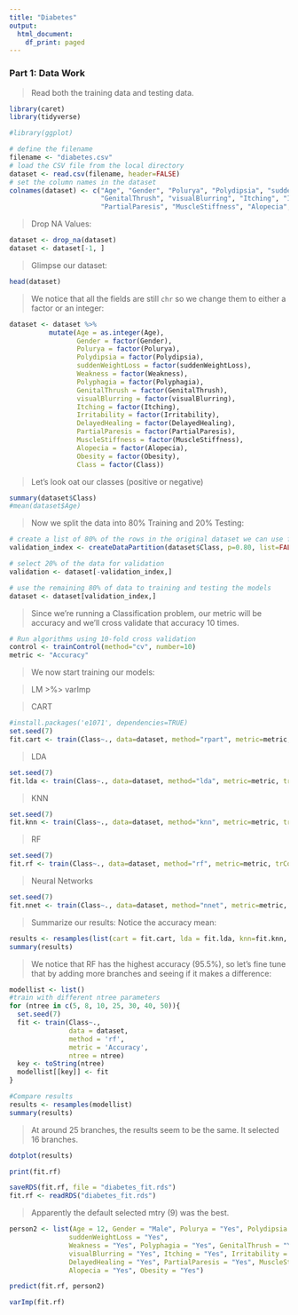 ---
title: "Diabetes"
output:
  html_document:
    df_print: paged
---

### Part 1: Data Work

>Read both the training data and testing data.

```{r}
library(caret)
library(tidyverse)

#library(ggplot)
```


```{r}
# define the filename
filename <- "diabetes.csv"
# load the CSV file from the local directory
dataset <- read.csv(filename, header=FALSE)
# set the column names in the dataset
colnames(dataset) <- c("Age", "Gender", "Polurya", "Polydipsia", "suddenWeightLoss", "Weakness", "Polyphagia",
                       "GenitalThrush", "visualBlurring", "Itching", "Irritability", "DelayedHealing",
                       "PartialParesis", "MuscleStiffness", "Alopecia", "Obesity", "Class")
```

>Drop NA Values:

```{r}
dataset <- drop_na(dataset)
dataset <- dataset[-1, ]
```

>Glimpse our dataset:

```{r}
head(dataset)
```
>We notice that all the fields are still `chr` so we change them to either a factor or an integer:

```{r}
dataset <- dataset %>% 
          mutate(Age = as.integer(Age),
                 Gender = factor(Gender),
                 Polurya = factor(Polurya),
                 Polydipsia = factor(Polydipsia),
                 suddenWeightLoss = factor(suddenWeightLoss),
                 Weakness = factor(Weakness),
                 Polyphagia = factor(Polyphagia),
                 GenitalThrush = factor(GenitalThrush),
                 visualBlurring = factor(visualBlurring),
                 Itching = factor(Itching),
                 Irritability = factor(Irritability),
                 DelayedHealing = factor(DelayedHealing),
                 PartialParesis = factor(PartialParesis),
                 MuscleStiffness = factor(MuscleStiffness),
                 Alopecia = factor(Alopecia),
                 Obesity = factor(Obesity),
                 Class = factor(Class))
```

>Let's look oat our classes (positive or negative)

```{r}
summary(dataset$Class)
#mean(dataset$Age)
```

> Now we split the data into 80% Training and 20% Testing:

```{r}
# create a list of 80% of the rows in the original dataset we can use for training
validation_index <- createDataPartition(dataset$Class, p=0.80, list=FALSE);

# select 20% of the data for validation
validation <- dataset[-validation_index,]

# use the remaining 80% of data to training and testing the models
dataset <- dataset[validation_index,]
```

> Since we're running a Classification problem, our metric will be accuracy and we'll cross validate that accuracy 10 times.

```{r}
# Run algorithms using 10-fold cross validation
control <- trainControl(method="cv", number=10)
metric <- "Accuracy"
```

>We now start training our models:

>LM >%> varImp

>CART

```{r}
#install.packages('e1071', dependencies=TRUE)
set.seed(7)
fit.cart <- train(Class~., data=dataset, method="rpart", metric=metric, trControl=control)
```

>LDA

```{r}
set.seed(7)
fit.lda <- train(Class~., data=dataset, method="lda", metric=metric, trControl=control)
```

>KNN

```{r}
set.seed(7)
fit.knn <- train(Class~., data=dataset, method="knn", metric=metric, trControl=control)
```

>RF

```{r}
set.seed(7)
fit.rf <- train(Class~., data=dataset, method="rf", metric=metric, trControl=control)
```

>Neural Networks

```{r}
set.seed(7)
fit.nnet <- train(Class~., data=dataset, method="nnet", metric=metric, trControl=control,trace = FALSE);
```

>Summarize our results: Notice the accuracy mean:

```{r}
results <- resamples(list(cart = fit.cart, lda = fit.lda, knn=fit.knn, rf=fit.rf, nnet = fit.nnet))
summary(results)
```

>We notice that RF has the highest accuracy (95.5%), so let's fine tune that by adding more branches and seeing if it makes a difference:

```{r}
modellist <- list()
#train with different ntree parameters
for (ntree in c(5, 8, 10, 25, 30, 40, 50)){
  set.seed(7)
  fit <- train(Class~.,
               data = dataset,
               method = 'rf',
               metric = 'Accuracy',
               ntree = ntree)
  key <- toString(ntree)
  modellist[[key]] <- fit
}

#Compare results
results <- resamples(modellist)
summary(results)
```

> At around 25 branches, the results seem to be the same.
> It selected 16 branches.

```{r}
dotplot(results)
```

```{r}
print(fit.rf)

saveRDS(fit.rf, file = "diabetes_fit.rds")
fit.rf <- readRDS("diabetes_fit.rds")
```

> Apparently the default selected mtry (9) was the best. 

```{r}
person2 <- list(Age = 12, Gender = "Male", Polurya = "Yes", Polydipsia = "Yes",
               suddenWeightLoss = "Yes",
               Weakness = "Yes", Polyphagia = "Yes", GenitalThrush = "Yes", 
               visualBlurring = "Yes", Itching = "Yes", Irritability = "Yes", 
               DelayedHealing = "Yes", PartialParesis = "Yes", MuscleStiffness = "Yes",
               Alopecia = "Yes", Obesity = "Yes")

predict(fit.rf, person2)
```


```{r}
varImp(fit.rf)
```










